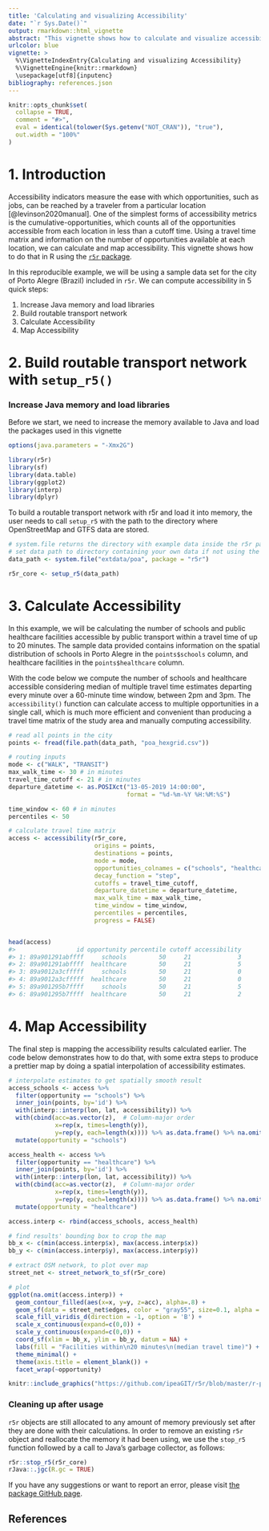 ```yaml
---
title: 'Calculating and visualizing Accessibility'
date: "`r Sys.Date()`"
output: rmarkdown::html_vignette
abstract: "This vignette shows how to calculate and visualize accessibility in R using the `r5r` package."
urlcolor: blue
vignette: >
  %\VignetteIndexEntry{Calculating and visualizing Accessibility} 
  %\VignetteEngine{knitr::rmarkdown} 
  \usepackage[utf8]{inputenc}
bibliography: references.json
---
```


```r
knitr::opts_chunk$set(
  collapse = TRUE,
  comment = "#>",
  eval = identical(tolower(Sys.getenv("NOT_CRAN")), "true"),
  out.width = "100%"
)
```

# 1. Introduction 

Accessibility indicators measure the ease with which opportunities, such as jobs,
can be reached by a traveler from a particular location [@levinson2020manual]. One
of the simplest forms of accessibility metrics is the cumulative-opportunities, 
which counts all of the opportunities accessible from each location in less than a 
cutoff time. Using a travel time matrix and information on the number of opportunities available at each location, we can calculate and map accessibility. This vignette shows how to do that in R using the [`r5r` package](https://ipeagit.github.io/r5r/index.html).

In this reproducible example, we will be using a sample data set for the city of 
Porto Alegre (Brazil) included in `r5r`. We can compute accessibility in 5 quick 
steps:

1. Increase Java memory and load libraries
2. Build routable transport network
3. Calculate Accessibility
4. Map Accessibility



# 2. Build routable transport network with `setup_r5()`

### Increase Java memory and load libraries

Before we start, we need to increase the memory available to Java and load the 
packages used in this vignette

```r
options(java.parameters = "-Xmx2G")

library(r5r)
library(sf)
library(data.table)
library(ggplot2)
library(interp)
library(dplyr)
```

To build a routable transport network with r5r and load it into memory, the user 
needs to call `setup_r5` with the path to the directory where OpenStreetMap and 
GTFS data are stored.

```r
# system.file returns the directory with example data inside the r5r package
# set data path to directory containing your own data if not using the examples
data_path <- system.file("extdata/poa", package = "r5r")

r5r_core <- setup_r5(data_path)
```


# 3. Calculate Accessibility

In this example, we will be calculating the number of schools and public healthcare facilities accessible by public transport within a travel time of up to 20 minutes. The sample data provided contains information on the spatial distribution of schools in Porto Alegre in the `points$schools` column, and healthcare facilities in the `points$healthcare` column. 

With the code below we compute the number of schools and healthcare accessible considering median of multiple travel time estimates departing every minute over a 60-minute time window, between 2pm and 3pm. The `accessibility()` function can calculate access to multiple opportunities in a single call, which is much more efficient and convenient than producing a travel time matrix of the study area and manually computing accessibility.


```r
# read all points in the city
points <- fread(file.path(data_path, "poa_hexgrid.csv"))

# routing inputs
mode <- c("WALK", "TRANSIT")
max_walk_time <- 30 # in minutes
travel_time_cutoff <- 21 # in minutes
departure_datetime <- as.POSIXct("13-05-2019 14:00:00",
                                 format = "%d-%m-%Y %H:%M:%S")

time_window <- 60 # in minutes
percentiles <- 50

# calculate travel time matrix
access <- accessibility(r5r_core,
                        origins = points,
                        destinations = points,
                        mode = mode,
                        opportunities_colnames = c("schools", "healthcare"),
                        decay_function = "step",
                        cutoffs = travel_time_cutoff,
                        departure_datetime = departure_datetime,
                        max_walk_time = max_walk_time,
                        time_window = time_window,
                        percentiles = percentiles,
                        progress = FALSE)


head(access)
#>                 id opportunity percentile cutoff accessibility
#> 1: 89a901291abffff     schools         50     21             3
#> 2: 89a901291abffff  healthcare         50     21             5
#> 3: 89a9012a3cfffff     schools         50     21             0
#> 4: 89a9012a3cfffff  healthcare         50     21             0
#> 5: 89a901295b7ffff     schools         50     21             5
#> 6: 89a901295b7ffff  healthcare         50     21             2
```





# 4. Map Accessibility

The final step is mapping the accessibility results calculated earlier. The code
below demonstrates how to do that, with some extra steps to produce a prettier map by doing a spatial interpolation of accessibility estimates.

```r
# interpolate estimates to get spatially smooth result
access_schools <- access %>% 
  filter(opportunity == "schools") %>%
  inner_join(points, by='id') %>%
  with(interp::interp(lon, lat, accessibility)) %>%
  with(cbind(acc=as.vector(z),  # Column-major order
             x=rep(x, times=length(y)),
             y=rep(y, each=length(x)))) %>% as.data.frame() %>% na.omit() %>%
  mutate(opportunity = "schools")

access_health <- access %>% 
  filter(opportunity == "healthcare") %>%
  inner_join(points, by='id') %>%
  with(interp::interp(lon, lat, accessibility)) %>%
  with(cbind(acc=as.vector(z),  # Column-major order
             x=rep(x, times=length(y)),
             y=rep(y, each=length(x)))) %>% as.data.frame() %>% na.omit() %>%
  mutate(opportunity = "healthcare")

access.interp <- rbind(access_schools, access_health)

# find results' bounding box to crop the map
bb_x <- c(min(access.interp$x), max(access.interp$x))
bb_y <- c(min(access.interp$y), max(access.interp$y))

# extract OSM network, to plot over map
street_net <- street_network_to_sf(r5r_core)

# plot
ggplot(na.omit(access.interp)) +
  geom_contour_filled(aes(x=x, y=y, z=acc), alpha=.8) +
  geom_sf(data = street_net$edges, color = "gray55", size=0.1, alpha = 0.9) +
  scale_fill_viridis_d(direction = -1, option = 'B') +
  scale_x_continuous(expand=c(0,0)) +
  scale_y_continuous(expand=c(0,0)) +
  coord_sf(xlim = bb_x, ylim = bb_y, datum = NA) + 
  labs(fill = "Facilities within\n20 minutes\n(median travel time)") +
  theme_minimal() +
  theme(axis.title = element_blank()) +
  facet_wrap(~opportunity)
```

```r
knitr::include_graphics("https://github.com/ipeaGIT/r5r/blob/master/r-package/inst/img/vig_accessibility.gif?raw=true")
```


### Cleaning up after usage

`r5r` objects are still allocated to any amount of memory previously set after they are done with their calculations. In order to remove an existing `r5r` object and reallocate the memory it had been using, we use the `stop_r5` function followed by a call to Java's garbage collector, as follows:

```r
r5r::stop_r5(r5r_core)
rJava::.jgc(R.gc = TRUE)
```

If you have any suggestions or want to report an error, please visit [the package GitHub page](https://github.com/ipeaGIT/r5r).

## References
